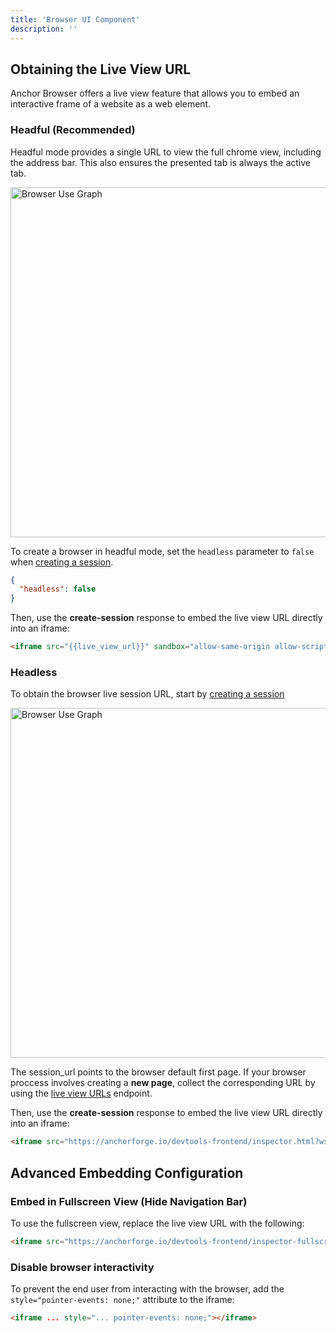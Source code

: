 ```yaml
---
title: 'Browser UI Component'
description: ''
---
```


## Obtaining the Live View URL

Anchor Browser offers a live view feature that allows you to embed an interactive frame of a website as a web element.

### Headful (Recommended) 

Headful mode provides a single URL to view the full chrome view, including the address bar. This also ensures the presented tab is always the active tab.

<img
  className="hidden dark:block mx-auto"
  src="/images/vnc-live-view.png"
  alt="Browser Use Graph"
  width="560"
/>

To create a browser in headful mode, set the `headless` parameter to `false` when [creating a session](/api-reference/browser-sessions/start-browser-session).

```json
{
  "headless": false
}
```

Then, use the **create-session** response to embed the live view URL directly into an iframe:

```html
<iframe src="{{live_view_url}}" sandbox="allow-same-origin allow-scripts" allow="clipboard-read; clipboard-write" style="border: 0px; display: block; width: 100%; height: 100%; position: absolute; top: 0px; left: 0px;"></iframe>
```

### Headless

To obtain the browser live session URL, start by [creating a session](/api-reference/browser-sessions/start-browser-session)

<img
  className="hidden dark:block mx-auto"
  src="/images/cdp-live-view.png"
  alt="Browser Use Graph"
  width="560"
/>

<Warning>The session_url points to the browser default first page. If your browser proccess involves creating a **new page**, collect the corresponding URL by using the [live view URLs](/api-reference/sessions/get-pages-for-a-session) endpoint.</Warning>

Then, use the **create-session** response to embed the live view URL directly into an iframe:

```html
<iframe src="https://anchorforge.io/devtools-frontend/inspector.html?wss={{session_url}}" sandbox="allow-same-origin allow-scripts" allow="clipboard-read; clipboard-write" style="border: 0px; display: block; width: 100%; height: 100%; position: absolute; top: 0px; left: 0px;"></iframe>
```


## Advanced Embedding Configuration

### Embed in Fullscreen View (Hide Navigation Bar)

To use the fullscreen view, replace the live view URL with the following:

```html
<iframe src="https://anchorforge.io/devtools-frontend/inspector-fullscreen.html?wss={{session_url}}" ...></iframe>
```

### Disable browser interactivity

To prevent the end user from interacting with the browser, add the `style="pointer-events: none;"` attribute to the iframe:

```html
<iframe ... style="... pointer-events: none;"></iframe>
```